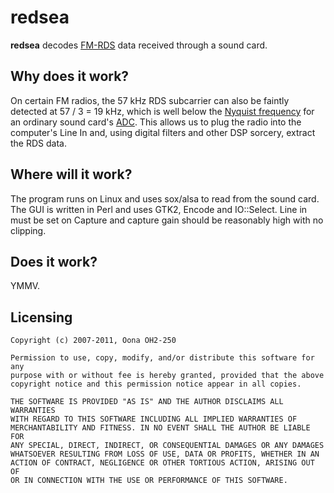 =redsea=
'''redsea''' decodes [http://en.wikipedia.org/wiki/Radio_Data_System FM-RDS] data received through a sound card.

==Why does it work?==
On certain FM radios, the 57 kHz RDS subcarrier can also be faintly detected at
57 / 3 = 19 kHz, which is well below the [http://en.wikipedia.org/wiki/Nyquist_frequency Nyquist frequency] for an ordinary
sound card's [http://en.wikipedia.org/wiki/Analog-to-digital_converter ADC]. This allows us to plug the radio into the computer's Line In
and, using digital filters and other DSP sorcery, extract the RDS data.

==Where will it work?==
The program runs on Linux and uses sox/alsa to read from the sound card.
The GUI is written in Perl and uses GTK2, Encode and IO::Select. Line in must
be set on Capture and capture gain should be reasonably high with no clipping.

==Does it work?==
YMMV.

==Licensing==
<pre>Copyright (c) 2007-2011, Oona OH2-250

Permission to use, copy, modify, and/or distribute this software for any
purpose with or without fee is hereby granted, provided that the above
copyright notice and this permission notice appear in all copies.

THE SOFTWARE IS PROVIDED "AS IS" AND THE AUTHOR DISCLAIMS ALL WARRANTIES
WITH REGARD TO THIS SOFTWARE INCLUDING ALL IMPLIED WARRANTIES OF
MERCHANTABILITY AND FITNESS. IN NO EVENT SHALL THE AUTHOR BE LIABLE FOR
ANY SPECIAL, DIRECT, INDIRECT, OR CONSEQUENTIAL DAMAGES OR ANY DAMAGES
WHATSOEVER RESULTING FROM LOSS OF USE, DATA OR PROFITS, WHETHER IN AN
ACTION OF CONTRACT, NEGLIGENCE OR OTHER TORTIOUS ACTION, ARISING OUT OF
OR IN CONNECTION WITH THE USE OR PERFORMANCE OF THIS SOFTWARE.</pre>
